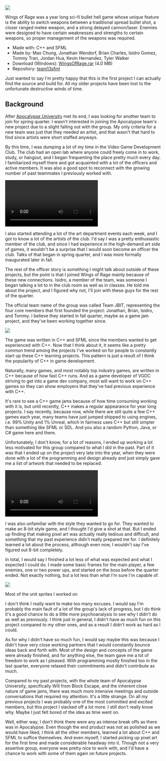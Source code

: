 <img src="https://maxrchung-rails.s3.amazonaws.com/uploads/GameLogo.png" />

Wings of Rage was a year long sci-fi bullet hell game whose unique feature is the ability to switch weapons between a traditional spread bullet shot, a closer ranged melee weapon, and a strong delayed cannon/laser. Enemies were designed to have certain weaknesses and strengths to certain weapons, so proper management of the weapons was required.

- Made with: C++ and SFML
- Made by: Max Chung, Jonathan Wendorf, Brian Charles, Isidro Gomez, Tommy Tran, Jordan Hua, Kevin Hernandez, Tyler Walker
- Download (Windows): [WingsOfRage.rar](https://maxrchung-rails.s3.amazonaws.com/uploads/WingsOfRage.rar) (4.0 MB)
- Repository: [team13sfml](https://www.assembla.com/spaces/team13sfml/subversion/source)

Just wanted to say I'm pretty happy that this is the first project I can actually find the source and build for. All my older projects have been lost to the unfortunate destructive winds of time.

## Background

After [Apocalypse University](http://maxrchung.com/projects/apocalypseuniversity) met its end, I was looking for another team to join for spring quarter. I wasn't interested in joining the Apocalypse team's new project due to a slight falling out with the group. My only criteria for a new team was just that they needed an artist, and that wasn't that hard to find since artists were short staffed anyways.

By this time, I was dumping a lot of my time in the Video Game Development Club. The club had an open lab where anyone could freely come in to work, study, or hangout, and I began frequenting the place pretty much every day. I familiarized myself there and got acquainted with a lot of the officers and active members. It was also a good spot to reconnect with the growing number of past teammates I previously worked with.

<video autoPlay loop controls>
  <source src="https://maxrchung-rails.s3.amazonaws.com/uploads/all_cats.webm" />
</video>

I also started attending a lot of the art department events each week, and I got to know a lot of the artists of the club. I'd say I was a pretty enthusiastic member of the club, and since I had experience in the high-demand art side of games, it wouldn't be a surprise that I would soon become an officer the club. Talks of that began in spring quarter, and I was more formally inaugurated later in fall.

The rest of the officer story is something I might talk about outside of these projects, but the point is that I joined Wings of Rage mainly because of these new connections. Isidro, a member of the team, was someone I began talking a lot to in the club room as well as in classes. He told me about the project, and I figured why not, I'll join with these guys for the rest of the quarter.

The official team name of the group was called Team JBIT, representing the four core members that first founded the project: Jonathan, Brian, Isidro, and Tommy. I believe they started in fall quarter, maybe as a game jam project, and they've been working together since.

<img src="https://maxrchung-rails.s3.amazonaws.com/uploads/JBITLogo.png" />

The game was written in C++ and SFML since the members wanted to get experienced with C++. Now that I think about it, it seems like a pretty common trend among the projects I've worked on for people to constantly start up these C++ learning projects. This pattern is just a result of I think the popularity of C++ in game development.

Naturally, many games, and most notably top industry games, are written in C++ because of how fast C++ runs. And as a game developer of VGDC striving to get into a game dev company, most will want to work on C++ games so they can show employers that they've had previous experience with C++.

It's rare to see a C++ game jams because of how time consuming working with it is, but until recently, C++ makes a regular appearance for year long projects. I say recently, because now, while there are still quite a few C++ games each year, many teams have just jumped shipped to using engines, i.e. 99% Unity and 1% Unreal, which in fairness uses C++ but still simpler than something like SFML or SDL. And you also a random Python, Java, or C# game here and there.

Unfortunately, I don't know, for a lot of reasons, I ended up working a lot less motivated for this group compared to what I did in the past. Part of it was that I ended up on the project very late into the year, when they were done with a lot of the programming and design already and just simply gave me a list of artwork that needed to be replaced.

<video autoPlay loop controls>
  <source src="https://maxrchung-rails.s3.amazonaws.com/uploads/golf_swing_self.webm" />
</video>

I was also unfamiliar with the style they wanted to go for. They wanted to make an 8-bit style game, and I thought I'd give a shot at that. But I ended up finding that making pixel art was actually really tedious and difficult, and something that my past experience didn't really prepared me for. I definitely learned a lot about the process, although even now, I wouldn't say I've figured out 8-bit completely.

In total, I would say I finished a lot less of what was expected and what I expected I could do. I made some basic frames for the main player, a few enemies, one or two power ups, and started on the boss before the quarter ended. Not exactly nothing, but a lot less than what I'm sure I'm capable of.

<img src="https://maxrchung-rails.s3.amazonaws.com/uploads/wings_sprites.png" />
<p className="caption">Most of the unit sprites I worked on</p>

I don't think I really want to make too many excuses. I would say I'm probably the main fault of a lot of the group's lack of progress, but I do think it's a good chance to do a little more psychoanalysis to see why I didn't do as well as previously. I think just in general, I didn't have as much fun on this project compared to my other ones, and as a result I didn't work as hard as I could.

As for why I didn't have so much fun, I would say maybe this was because I didn't have very close working partners that I would constantly bounce ideas back and forth with. Most of the design and concepts of the game were already finished, and for anything else, the team gave me a lot of freedom to work as I pleased. With programming mostly finished too in the last quarter, everyone relaxed their commitments and didn't contribute as much.

Compared to my past projects, with the whole team of Apocalypse University, specifically Will from Block Escape, and the inherent close nature of game jams, there was much more intensive meetings and outside conversations that required my attention. It's a little strange. On all my previous projects I was probably one of the most committed and excited members, but this project I slacked off a lot more. I still don't really know why. Maybe I just felt bored of the idea as time went on.

Well, either way, I don't think there were any as intense break offs as there was in Apocalypse. Even though the end product was not as polished as we would have liked, I think all the other members, learned a lot about C++ and SFML to suffice themselves. And even myself, I started picking up pixel art for the first time and made considerable headway into it. Though not a very assertive group, everyone was pretty nice to work with, and I'd have a chance to work with some of them again on future projects.
